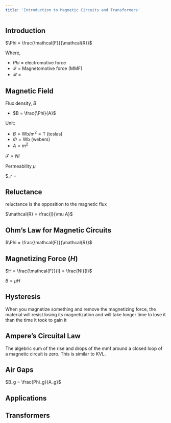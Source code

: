 ```yaml
---
title: 'Introduction to Magnetic Circuits and Transformers'
---
```


## Introduction

$\Phi = \frac{\mathcal{F}}{\mathcal{R}}$

Where,

- $Phi$ = electromotive force
- $\mathcal{F}$ = Magnetomotive force (MMF)
- $\mathcal{R}$ = 

## Magnetic Field

Flux density, $B$

- $B = \frac{\Phi}{A}$

Unit:

- $B=\mathrm{Wb/m^2 = T}$ (teslas)
- $\Phi = \text{Wb}$ (webers)
- $A = m^2$

$\mathcal{F} = NI$

Permeability $\mu$

$\mu_r = \frac{\mu_r}

## Reluctance

reluctance is the opposition to the magnetic flux

$\mathcal{R} = \frac{l}{\mu A}$

## Ohm's Law for Magnetic Circuits

$\Phi = \frac{\mathcal{F}}{\mathcal{R}}$

## Magnetizing Force $(H)$

$H = \frac{\mathcal{F}}{l} = \frac{NI}{l}$

$B = \mu H$

## Hysteresis

When you magnetize something and remove the magnetizing force, the material will resist losing its magnetization and will take longer time to lose it than the time it took to gain it

## Ampere's Circuital Law

The algebric sum of the rise and drops of the mmf around a closed loop of a magnetic circuit is zero. This is similar to KVL.

## Air Gaps

$B_g = \frac{Phi_g}{A_g}$

## Applications

## Transformers


